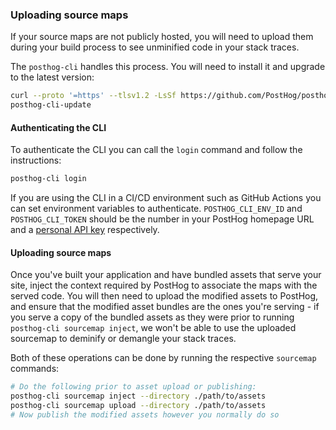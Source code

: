 ### Uploading source maps

If your source maps are not publicly hosted, you will need to upload them during your build process to see unminified code in your stack traces.

The `posthog-cli` handles this process. You will need to install it and upgrade to the latest version:

```bash
curl --proto '=https' --tlsv1.2 -LsSf https://github.com/PostHog/posthog/releases/download/posthog-cli-v0.0.4/posthog-cli-installer.sh | sh
posthog-cli-update
```

#### Authenticating the CLI

To authenticate the CLI you can call the `login` command and follow the instructions:

```bash
posthog-cli login
```

If you are using the CLI in a CI/CD environment such as GitHub Actions you can set environment variables to authenticate. `POSTHOG_CLI_ENV_ID` and `POSTHOG_CLI_TOKEN` should be the number in your PostHog homepage URL and a [personal API key](docs/api#private-endpoint-authentication) respectively.

#### Uploading source maps

Once you've built your application and have bundled assets that serve your site, inject the context required by PostHog to associate the maps with the served code. You will then need to upload the modified assets to PostHog, and ensure that the modified asset bundles are the ones you're serving - if you serve a copy of the bundled assets as they were prior to running `posthog-cli sourcemap inject`, we won't be able to use the uploaded sourcemap to deminify or demangle your stack traces.

Both of these operations can be done by running the respective `sourcemap` commands:

```bash
# Do the following prior to asset upload or publishing:
posthog-cli sourcemap inject --directory ./path/to/assets
posthog-cli sourcemap upload --directory ./path/to/assets
# Now publish the modified assets however you normally do so
```
